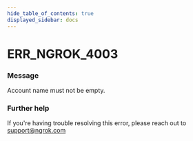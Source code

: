 ```yaml
---
hide_table_of_contents: true
displayed_sidebar: docs
---
```



# ERR_NGROK_4003

### Message

Account name must not be empty.

<ErrorDetails error="err_ngrok_4003" />

### Further help

If you're having trouble resolving this error, please reach out to [support@ngrok.com](mailto:support@ngrok.com?subject=Help%20with%20ERR_NGROK_4003)

